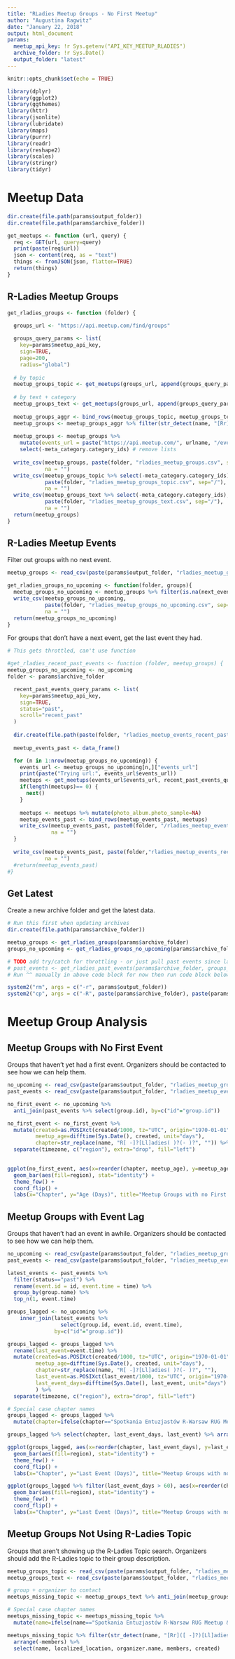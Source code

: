 ```yaml
---
title: "RLadies Meetup Groups - No First Meetup"
author: "Augustina Ragwitz"
date: "January 22, 2018"
output: html_document
params:
  meetup_api_key: !r Sys.getenv("API_KEY_MEETUP_RLADIES")
  archive_folder: !r Sys.Date()
  output_folder: "latest"
---
```


```r
knitr::opts_chunk$set(echo = TRUE)

library(dplyr)
library(ggplot2)
library(ggthemes)
library(httr)
library(jsonlite)
library(lubridate)
library(maps)
library(purrr)
library(readr)
library(reshape2)
library(scales)
library(stringr)
library(tidyr)
```

# Meetup Data

```r
dir.create(file.path(params$output_folder))
dir.create(file.path(params$archive_folder))

get_meetups <- function (url, query) {
  req <- GET(url, query=query)
  print(paste(req$url))
  json <- content(req, as = "text")
  things <- fromJSON(json, flatten=TRUE)
  return(things)
}
```

## R-Ladies Meetup Groups


```r

get_rladies_groups <- function (folder) {
  
  groups_url <- "https://api.meetup.com/find/groups"

  groups_query_params <- list(
    key=params$meetup_api_key, 
    sign=TRUE,
    page=200,
    radius="global")
  
  # by topic
  meetup_groups_topic <- get_meetups(groups_url, append(groups_query_params, c(topic_id=1513883, order="members")))
  
  # by text + category
  meetup_groups_text <- get_meetups(groups_url, append(groups_query_params, c(text="r-ladies", category=34)))
  
  meetup_groups_aggr <- bind_rows(meetup_groups_topic, meetup_groups_text %>% anti_join(meetup_groups_topic, by="id"))
  meetup_groups <- meetup_groups_aggr %>% filter(str_detect(name, "[Rr]([ -]?)[Ll]adies"))
  
  meetup_groups <- meetup_groups %>%
    mutate(events_url = paste("https://api.meetup.com/", urlname, "/events", sep="")) %>%
    select(-meta_category.category_ids) # remove lists
  
  write_csv(meetup_groups, paste(folder, "rladies_meetup_groups.csv", sep="/"), 
            na = "")
  write_csv(meetup_groups_topic %>% select(-meta_category.category_ids), 
            paste(folder, "rladies_meetup_groups_topic.csv", sep="/"), 
            na = "")
  write_csv(meetup_groups_text %>% select(-meta_category.category_ids), 
            paste(folder, "rladies_meetup_groups_text.csv", sep="/"), 
            na = "")
  return(meetup_groups)
}

```

## R-Ladies Meetup Events

Filter out groups with no next event.

```r
meetup_groups <- read_csv(paste(params$output_folder, "rladies_meetup_groups.csv", sep="/"))

get_rladies_groups_no_upcoming <- function(folder, groups){
  meetup_groups_no_upcoming <- meetup_groups %>% filter(is.na(next_event.id))
  write_csv(meetup_groups_no_upcoming, 
            paste(folder, "rladies_meetup_groups_no_upcoming.csv", sep="/"), 
            na = "")
  return(meetup_groups_no_upcoming)
}

```

For groups that don't have a next event, get the last event they had.

```r
# This gets throttled, can't use function

#get_rladies_recent_past_events <- function (folder, meetup_groups) {
meetup_groups_no_upcoming <- no_upcoming
folder <- params$archive_folder

  recent_past_events_query_params <- list(
    key=params$meetup_api_key, 
    sign=TRUE,
    status="past",
    scroll="recent_past"
  )
  
  dir.create(file.path(paste(folder, "rladies_meetup_events_recent_past", sep="/")))
  
  meetup_events_past <- data_frame()

  for (n in 1:nrow(meetup_groups_no_upcoming)) {
    events_url <- meetup_groups_no_upcoming[n,]["events_url"]
    print(paste("Trying url:", events_url$events_url))
    meetups <- get_meetups(events_url$events_url, recent_past_events_query_params)
    if(length(meetups)== 0) {
      next()
    }
  
    meetups <- meetups %>% mutate(photo_album.photo_sample=NA)
    meetup_events_past <- bind_rows(meetup_events_past, meetups)
    write_csv(meetup_events_past, paste0(folder, "/rladies_meetup_events_recent_past/_meetup_events_recent_past_", n, ".csv"),
              na = "")
  }
  
  write_csv(meetup_events_past, paste(folder,"rladies_meetup_events_recent_past.csv", sep="/"), 
            na = "")
  #return(meetup_events_past)
#}
```

## Get Latest

Create a new archive folder and get the latest data.

```r

# Run this first when updating archives
dir.create(file.path(params$archive_folder))

meetup_groups <- get_rladies_groups(params$archive_folder)
groups_no_upcoming <- get_rladies_groups_no_upcoming(params$archive_folder, meetup_groups)

# TODO add try/catch for throttling - or just pull past events since last pull and merge with last pull
# past_events <- get_rladies_past_events(params$archive_folder, groups_no_upcoming)
# Run ^^ manually in above code block for now then run code block below to copy archive folder to output

```

```r

system2("rm", args = c("-r", params$output_folder))
system2("cp", args = c("-R", paste(params$archive_folder), paste(params$output_folder)))

```

# Meetup Group Analysis

## Meetup Groups with No First Event

Groups that haven't yet had a first event. Organizers should be contacted to see how we can help them.

```r

no_upcoming <- read_csv(paste(params$output_folder, "rladies_meetup_groups_no_upcoming.csv", sep="/"))
past_events <- read_csv(paste(params$output_folder, "rladies_meetup_events_recent_past.csv", sep="/"))

no_first_event <- no_upcoming %>% 
  anti_join(past_events %>% select(group.id), by=c("id"="group.id"))

no_first_event <- no_first_event %>%
  mutate(created=as.POSIXct(created/1000, tz="UTC", origin="1970-01-01"),
         meetup_age=difftime(Sys.Date(), created, unit="days"),
         chapter=str_replace(name, "R[ -]?[Ll]adies( )?(- )?", "")) %>%
  separate(timezone, c("region"), extra="drop", fill="left")
         

```

```r
       
ggplot(no_first_event, aes(x=reorder(chapter, meetup_age), y=meetup_age)) +
  geom_bar(aes(fill=region), stat="identity") +
  theme_few() +
  coord_flip() +
  labs(x="Chapter", y="Age (Days)", title="Meetup Groups with no First Event")
```

## Meetup Groups with Event Lag

Groups that haven't had an event in awhile. Organizers should be contacted to see how we can help them.

```r

no_upcoming <- read_csv(paste(params$output_folder, "rladies_meetup_groups.csv", sep="/"))
past_events <- read_csv(paste(params$output_folder, "rladies_meetup_events_recent_past.csv", sep="/"))

latest_events <- past_events %>% 
  filter(status=="past") %>%
  rename(event.id = id, event.time = time) %>%
  group_by(group.name) %>%
  top_n(1, event.time)

groups_lagged <- no_upcoming %>%
    inner_join(latest_events %>% 
                 select(group.id, event.id, event.time), 
               by=c("id"="group.id"))

groups_lagged <- groups_lagged %>%
  rename(last_event=event.time) %>%
  mutate(created=as.POSIXct(created/1000, tz="UTC", origin="1970-01-01"),
         meetup_age=difftime(Sys.Date(), created, unit="days"),
         chapter=str_replace(name, "R[ -]?[Ll]adies( )?(- )?", ""),
         last_event=as.POSIXct(last_event/1000, tz="UTC", origin="1970-01-01"),
         last_event_days=difftime(Sys.Date(), last_event, unit="days")
         ) %>%
  separate(timezone, c("region"), extra="drop", fill="left")

# Special case chapter names
groups_lagged <- groups_lagged %>% 
  mutate(chapter=ifelse(chapter=="Spotkania Entuzjastów R-Warsaw RUG Meetup & Warsaw", "Warsaw", chapter))

groups_lagged %>% select(chapter, last_event_days, last_event) %>% arrange(-last_event_days)

```

```r

ggplot(groups_lagged, aes(x=reorder(chapter, last_event_days), y=last_event_days)) +
  geom_bar(aes(fill=region), stat="identity") +
  theme_few() +
  coord_flip() +
  labs(x="Chapter", y="Last Event (Days)", title="Meetup Groups with no Next Event")

```

```r


ggplot(groups_lagged %>% filter(last_event_days > 60), aes(x=reorder(chapter, last_event_days), y=last_event_days)) +
  geom_bar(aes(fill=region), stat="identity") +
  theme_few() +
  coord_flip() +
  labs(x="Chapter", y="Last Event (Days)", title="Meetup Groups with no Next Event (> 60 days since last event)")

```



## Meetup Groups Not Using R-Ladies Topic

Groups that aren't showing up the R-Ladies Topic search. Organizers should add the R-Ladies topic to their group description.

```r

meetup_groups_topic <- read_csv(paste(params$output_folder, "rladies_meetup_groups_topic.csv", sep="/"))
meetup_groups_text <- read_csv(paste(params$output_folder, "rladies_meetup_groups_text.csv", sep="/"))

# group + organizer to contact
meetups_missing_topic <- meetup_groups_text %>% anti_join(meetup_groups_topic, by="id")

# Special case chapter names
meetups_missing_topic <- meetups_missing_topic %>% 
  mutate(name=ifelse(name=="Spotkania Entuzjastów R-Warsaw RUG Meetup & R-Ladies Warsaw", "R-Ladies Warsaw", name))

meetups_missing_topic %>% filter(str_detect(name, "[Rr]([ -]?)[Ll]adies")) %>%
  arrange(-members) %>% 
  select(name, localized_location, organizer.name, members, created)

```





